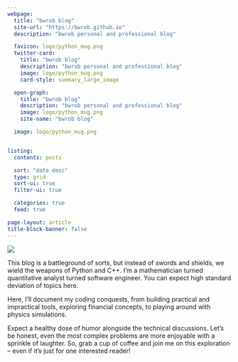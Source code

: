 ```yaml
---
webpage:
  title: "bwrob blog"
  site-url: "https://bwrob.github.io"
  description: "bwrob personal and professional blog"

  favicon: logo/python_mug.png
  twitter-card:
    title: "bwrob blog"
    description: "bwrob personal and professional blog"
    image: logo/python_mug.png
    card-style: summary_large_image

  open-graph:
    title: "bwrob blog"
    description: "bwrob personal and professional blog"
    image: logo/python_mug.png
    site-name: "bwrob blog"

  image: logo/python_mug.png


listing:
  contents: posts

  sort: "date desc"
  type: grid
  sort-ui: true
  filter-ui: true

  categories: true
  feed: true

page-layout: article
title-block-banner: false
---
```

:::: {layout="[ 30, 70]"}

::: {#first-column}
![](logo/python_mug.png){fig-align="left"}
:::

::: {#second-column}
This blog is a battleground of sorts, but instead of swords and shields, we wield the weapons of Python and C++. I'm a mathematician turned quantitative analyst turned software engineer. You can expect high standard deviation of topics here.

Here, I'll document my coding conquests, from building practical and impractical tools, exploring financial concepts, to playing around with physics simulations.

Expect a healthy dose of humor alongside the technical discussions. Let's be honest, even the most complex problems are more enjoyable with a sprinkle of laughter. So, grab a cup of coffee and join me on this exploration – even if it's just for one interested reader!
:::

::::

